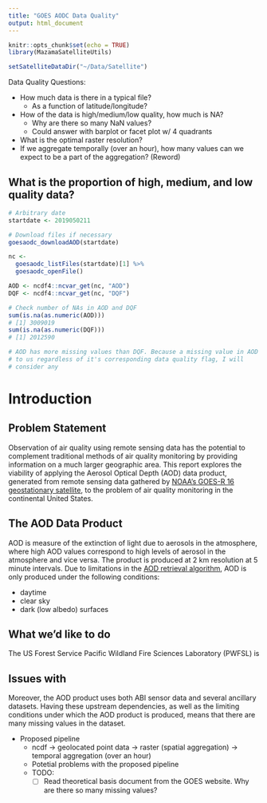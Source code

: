 ```yaml
---
title: "GOES AODC Data Quality"
output: html_document
---
```


```r
knitr::opts_chunk$set(echo = TRUE)
library(MazamaSatelliteUtils)

setSatelliteDataDir("~/Data/Satellite")
```

Data Quality Questions:

* How much data is there in a typical file?
  + As a function of latitude/longitude?
* How of the data is high/medium/low quality, how much is NA?
  + Why are there so many NaN values?
  + Could answer with barplot or facet plot w/ 4 quadrants
* What is the optimal raster resolution?
* If we aggregate temporally (over an hour), how many values can we expect to be
a part of the aggregation? (Reword)

## What is the proportion of high, medium, and low quality data?


```r
# Arbitrary date
startdate <- 2019050211

# Download files if necessary
goesaodc_downloadAOD(startdate)

nc <- 
  goesaodc_listFiles(startdate)[1] %>%
  goesaodc_openFile()

AOD <- ncdf4::ncvar_get(nc, "AOD")
DQF <- ncdf4::ncvar_get(nc, "DQF")

# Check number of NAs in AOD and DQF
sum(is.na(as.numeric(AOD)))
# [1] 3009019
sum(is.na(as.numeric(DQF)))
# [1] 2012590

# AOD has more missing values than DQF. Because a missing value in AOD is useless
# to us regardless of it's corresponding data quality flag, I will
# consider any
```

# Introduction

## Problem Statement

Observation of air quality using remote sensing data has the potential to complement traditional methods of air quality monitoring by providing information on a much larger geographic area. This report explores the viability of applying the Aerosol Optical Depth (AOD) data product, generated from remote sensing data gathered by [NOAA's GOES-R 16 geostationary satellite](https://www.goes-r.gov/), to the problem of air quality monitoring in the continental United States.

## The AOD Data Product

AOD is measure of the extinction of light due to aerosols in the atmosphere, where high AOD values correspond to high levels of aerosol in the atmosphere and vice versa. The product is produced at 2 km resolution at 5 minute intervals. Due to limitations in the [AOD retrieval algorithm](https://www.star.nesdis.noaa.gov/goesr/docs/ATBD/AOD.pdf), AOD is only produced under the following conditions:

* daytime
* clear sky
* dark (low albedo) surfaces

## What we'd like to do
 
The US Forest Service Pacific Wildland Fire Sciences Laboratory (PWFSL) is 
 
## Issues with 

Moreover, the AOD product uses both ABI sensor data and several ancillary datasets.
Having these upstream dependencies, as well as the limiting conditions under
which the AOD product is produced, means that there are many missing values
in the dataset.


* Proposed pipeline
  + ncdf -> geolocated point data -> raster (spatial aggregation) -> 
    temporal aggregation (over an hour)
  + Potetial problems with the proposed pipeline
  + TODO:
    + [ ] Read theoretical basis document from the GOES website. Why are there so 
          many missing values?
  
